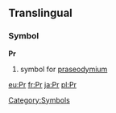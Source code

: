 ==Translingual==
===Symbol===
'''Pr'''
#{{chemistry}} symbol for [[praseodymium]]
[[Category:Symbols]]

[[eu:Pr]]
[[fr:Pr]]
[[ja:Pr]]
[[pl:Pr]]